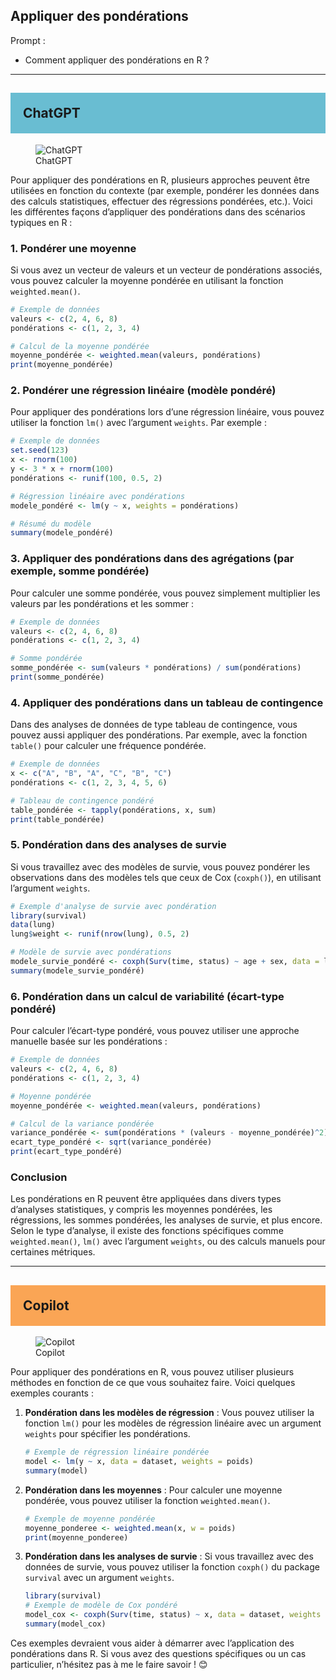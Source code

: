 ## Appliquer des pondérations

::: {.callout-note appearance="simple"}
Prompt : 

* Comment appliquer des pondérations en R ?


:::

----

## ChatGPT {style="background-color: #69bdd2; padding: 20px;"}
![ChatGPT](../img/ChatGPT.PNG)

Pour appliquer des pondérations en R, plusieurs approches peuvent être utilisées en fonction du contexte (par exemple, pondérer les données dans des calculs statistiques, effectuer des régressions pondérées, etc.). Voici les différentes façons d'appliquer des pondérations dans des scénarios typiques en R :

### 1. Pondérer une moyenne
Si vous avez un vecteur de valeurs et un vecteur de pondérations associés, vous pouvez calculer la moyenne pondérée en utilisant la fonction `weighted.mean()`.

```R
# Exemple de données
valeurs <- c(2, 4, 6, 8)
pondérations <- c(1, 2, 3, 4)

# Calcul de la moyenne pondérée
moyenne_pondérée <- weighted.mean(valeurs, pondérations)
print(moyenne_pondérée)
```

### 2. Pondérer une régression linéaire (modèle pondéré)
Pour appliquer des pondérations lors d'une régression linéaire, vous pouvez utiliser la fonction `lm()` avec l'argument `weights`. Par exemple :

```R
# Exemple de données
set.seed(123)
x <- rnorm(100)
y <- 3 * x + rnorm(100)
pondérations <- runif(100, 0.5, 2)

# Régression linéaire avec pondérations
modele_pondéré <- lm(y ~ x, weights = pondérations)

# Résumé du modèle
summary(modele_pondéré)
```

### 3. Appliquer des pondérations dans des agrégations (par exemple, somme pondérée)
Pour calculer une somme pondérée, vous pouvez simplement multiplier les valeurs par les pondérations et les sommer :

```R
# Exemple de données
valeurs <- c(2, 4, 6, 8)
pondérations <- c(1, 2, 3, 4)

# Somme pondérée
somme_pondérée <- sum(valeurs * pondérations) / sum(pondérations)
print(somme_pondérée)
```

### 4. Appliquer des pondérations dans un tableau de contingence
Dans des analyses de données de type tableau de contingence, vous pouvez aussi appliquer des pondérations. Par exemple, avec la fonction `table()` pour calculer une fréquence pondérée.

```R
# Exemple de données
x <- c("A", "B", "A", "C", "B", "C")
pondérations <- c(1, 2, 3, 4, 5, 6)

# Tableau de contingence pondéré
table_pondérée <- tapply(pondérations, x, sum)
print(table_pondérée)
```

### 5. Pondération dans des analyses de survie
Si vous travaillez avec des modèles de survie, vous pouvez pondérer les observations dans des modèles tels que ceux de Cox (`coxph()`), en utilisant l'argument `weights`.

```R
# Exemple d'analyse de survie avec pondération
library(survival)
data(lung)
lung$weight <- runif(nrow(lung), 0.5, 2)

# Modèle de survie avec pondérations
modele_survie_pondéré <- coxph(Surv(time, status) ~ age + sex, data = lung, weights = lung$weight)
summary(modele_survie_pondéré)
```

### 6. Pondération dans un calcul de variabilité (écart-type pondéré)
Pour calculer l'écart-type pondéré, vous pouvez utiliser une approche manuelle basée sur les pondérations :

```R
# Exemple de données
valeurs <- c(2, 4, 6, 8)
pondérations <- c(1, 2, 3, 4)

# Moyenne pondérée
moyenne_pondérée <- weighted.mean(valeurs, pondérations)

# Calcul de la variance pondérée
variance_pondérée <- sum(pondérations * (valeurs - moyenne_pondérée)^2) / sum(pondérations)
ecart_type_pondéré <- sqrt(variance_pondérée)
print(ecart_type_pondéré)
```

### Conclusion
Les pondérations en R peuvent être appliquées dans divers types d'analyses statistiques, y compris les moyennes pondérées, les régressions, les sommes pondérées, les analyses de survie, et plus encore. Selon le type d'analyse, il existe des fonctions spécifiques comme `weighted.mean()`, `lm()` avec l'argument `weights`, ou des calculs manuels pour certaines métriques.

----

## Copilot {style="background-color: #faa555; padding: 20px;"}
![Copilot](../img/copilot.PNG)

Pour appliquer des pondérations en R, vous pouvez utiliser plusieurs méthodes en fonction de ce que vous souhaitez faire. Voici quelques exemples courants :

1. **Pondération dans les modèles de régression** :
   Vous pouvez utiliser la fonction `lm()` pour les modèles de régression linéaire avec un argument `weights` pour spécifier les pondérations.

   ```R
   # Exemple de régression linéaire pondérée
   model <- lm(y ~ x, data = dataset, weights = poids)
   summary(model)
   ```

2. **Pondération dans les moyennes** :
   Pour calculer une moyenne pondérée, vous pouvez utiliser la fonction `weighted.mean()`.

   ```R
   # Exemple de moyenne pondérée
   moyenne_ponderee <- weighted.mean(x, w = poids)
   print(moyenne_ponderee)
   ```

3. **Pondération dans les analyses de survie** :
   Si vous travaillez avec des données de survie, vous pouvez utiliser la fonction `coxph()` du package `survival` avec un argument `weights`.

   ```R
   library(survival)
   # Exemple de modèle de Cox pondéré
   model_cox <- coxph(Surv(time, status) ~ x, data = dataset, weights = poids)
   summary(model_cox)
   ```

Ces exemples devraient vous aider à démarrer avec l'application des pondérations dans R. Si vous avez des questions spécifiques ou un cas particulier, n'hésitez pas à me le faire savoir ! 😊